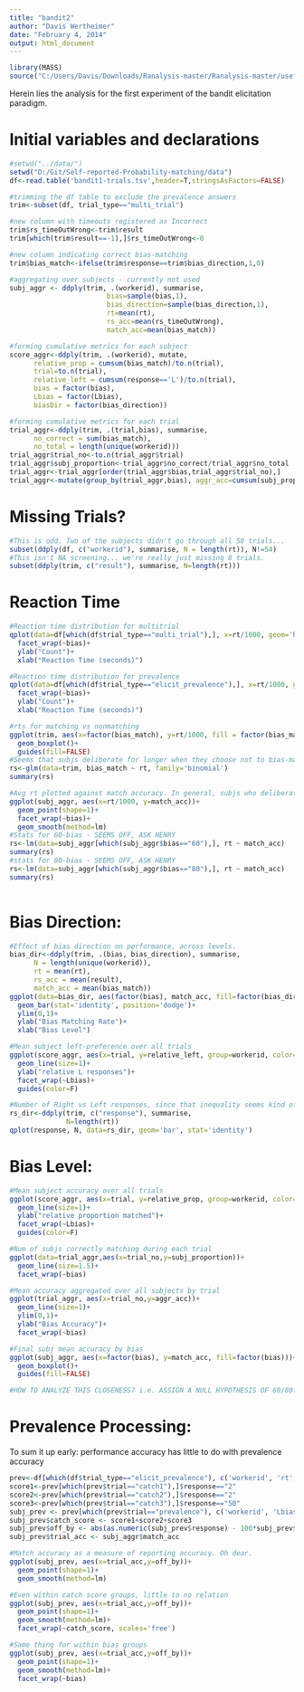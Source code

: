 ```yaml
---
title: "bandit2"
author: "Davis Wertheimer"
date: "February 4, 2014"
output: html_document
---
```


```r
library(MASS)
source("C:/Users/Davis/Downloads/Ranalysis-master/Ranalysis-master/useful.R")
```

Herein lies the analysis for the first experiment of the bandit elicitation paradigm.


Initial variables and declarations
=
```r
#setwd("../data/")
setwd("D:/Git/Self-reported-Probability-matching/data")
df<-read.table('bandit1-trials.tsv',header=T,stringsAsFactors=FALSE)

#trimming the df table to exclude the prevalence answers
trim<-subset(df, trial_type=="multi_trial")

#new column with timeouts registered as Incorrect
trim$rs_timeOutWrong<-trim$result
trim[which(trim$result==-1),]$rs_timeOutWrong<-0

#new column indicating correct bias-matching
trim$bias_match<-ifelse(trim$response==trim$bias_direction,1,0)

#aggregating over subjects - currently not used
subj_aggr <- ddply(trim, .(workerid), summarise, 
                        bias=sample(bias,1), 
                        bias_direction=sample(bias_direction,1), 
                        rt=mean(rt), 
                        rs_acc=mean(rs_timeOutWrong),
                        match_acc=mean(bias_match))

#forming cumulative metrics for each subject
score_aggr<-ddply(trim, .(workerid), mutate, 
      relative_prop = cumsum(bias_match)/to.n(trial),
      trial=to.n(trial),
      relative_left = cumsum(response=='L')/to.n(trial), 
      bias = factor(bias),
      Lbias = factor(Lbias),
      biasDir = factor(bias_direction))

#forming cumulative metrics for each trial
trial_aggr<-ddply(trim, .(trial,bias), summarise,
      no_correct = sum(bias_match),
      no_total = length(unique(workerid)))
trial_aggr$trial_no<-to.n(trial_aggr$trial)
trial_aggr$subj_proportion<-trial_aggr$no_correct/trial_aggr$no_total
trial_aggr<-trial_aggr[order(trial_aggr$bias,trial_aggr$trial_no),]
trial_aggr<-mutate(group_by(trial_aggr,bias), aggr_acc=cumsum(subj_proportion)/trial_no)

```


Missing Trials?
=
```r
#This is odd. Two of the subjects didn't go through all 50 trials...
subset(ddply(df, c("workerid"), summarise, N = length(rt)), N!=54)
#This isn't NA screening... we're really just missing 8 trials. 
subset(ddply(trim, c("result"), summarise, N=length(rt)))
```


Reaction Time
=
```r
#Reaction time distribution for multitrial
qplot(data=df[which(df$trial_type=="multi_trial"),], x=rt/1000, geom='histogram')+
  facet_wrap(~bias)+
  ylab("Count")+
  xlab("Reaction Time (seconds)")

#Reaction time distribution for prevalence
qplot(data=df[which(df$trial_type=="elicit_prevalence"),], x=rt/1000, geom='histogram')+
  facet_wrap(~bias)+
  ylab("Count")+
  xlab("Reaction Time (seconds)")

#rts for matching vs nonmatching
ggplot(trim, aes(x=factor(bias_match), y=rt/1000, fill = factor(bias_match)))+
  geom_boxplot()+
  guides(fill=FALSE)
#Seems that subjs deliberate for longer when they choose not to bias-match
rs<-glm(data=trim, bias_match ~ rt, family='binomial')
summary(rs)

#Avg rt plotted against match accuracy. In general, subjs who deliberate match less, regardless of bias level!
ggplot(subj_aggr, aes(x=rt/1000, y=match_acc))+
  geom_point(shape=1)+
  facet_wrap(~bias)+
  geom_smooth(method=lm)
#Stats for 60-bias - SEEMS OFF, ASK HENRY
rs<-lm(data=subj_aggr[which(subj_aggr$bias=="60"),], rt ~ match_acc)
summary(rs)
#stats for 80-bias - SEEMS OFF, ASK HENRY
rs<-lm(data=subj_aggr[which(subj_aggr$bias=="80"),], rt ~ match_acc)
summary(rs)
  
```


Bias Direction:
=
```r

#Effect of bias direction on performance, across levels. 
bias_dir<-ddply(trim, .(bias, bias_direction), summarise, 
      N = length(unique(workerid)), 
      rt = mean(rt), 
      rs_acc = mean(result), 
      match_acc = mean(bias_match))
ggplot(data=bias_dir, aes(factor(bias), match_acc, fill=factor(bias_direction)))+
  geom_bar(stat='identity', position='dodge')+
  ylim(0,1)+
  ylab("Bias Matching Rate")+
  xlab("Bias Level")

#Mean subject left-preference over all trials
ggplot(score_aggr, aes(x=trial, y=relative_left, group=workerid, color=workerid))+
  geom_line(size=1)+
  ylab("relative L responses")+
  facet_wrap(~Lbias)+
  guides(color=F)

#Number of Right vs Left responses, since that inequality seems kind of glaring
rs_dir<-ddply(trim, c("response"), summarise,
              N=length(rt))
qplot(response, N, data=rs_dir, geom='bar', stat='identity')

```


Bias Level:
=
```r
#Mean subject accuracy over all trials
ggplot(score_aggr, aes(x=trial, y=relative_prop, group=workerid, color=workerid))+
  geom_line(size=1)+
  ylab("relative proportion matched")+
  facet_wrap(~Lbias)+
  guides(color=F)

#Num of subjs correctly matching during each trial
ggplot(data=trial_aggr,aes(x=trial_no,y=subj_proportion))+
  geom_line(size=1.5)+
  facet_wrap(~bias)

#Mean accuracy aggregated over all subjects by trial
ggplot(trial_aggr, aes(x=trial_no,y=aggr_acc))+
  geom_line(size=1)+
  ylim(0,1)+
  ylab("Bias Accuracy")+
  facet_wrap(~bias)

#Final subj mean accuracy by bias
ggplot(subj_aggr, aes(x=factor(bias), y=match_acc, fill=factor(bias)))+
  geom_boxplot()+
  guides(fill=FALSE)

#HOW TO ANALYZE THIS CLOSENESS? i.e. ASSIGN A NULL HYPOTHESIS OF 60/80?
```


Prevalence Processing: 
=

To sum it up early: performance accuracy has little to do with prevalence accuracy

```r
prev<-df[which(df$trial_type=="elicit_prevalence"), c('workerid', 'rt', 'Lbias', 'bias', 'trial', 'response')]
score1<-prev[which(prev$trial=="catch1"),]$response=="2"
score2<-prev[which(prev$trial=="catch2"),]$response=="2"
score3<-prev[which(prev$trial=="catch3"),]$response=="50"
subj_prev <- prev[which(prev$trial=="prevalence"), c('workerid', 'Lbias', 'bias', 'response')]
subj_prev$catch_score <- score1+score2+score3
subj_prev$off_by <- abs(as.numeric(subj_prev$response) - 100*subj_prev$Lbias)
subj_prev$trial_acc <- subj_aggr$match_acc

#Match accuracy as a measure of reporting accuracy. Oh dear. 
ggplot(subj_prev, aes(x=trial_acc,y=off_by))+
  geom_point(shape=1)+
  geom_smooth(method=lm)

#Even within catch score groups, little to no relation
ggplot(subj_prev, aes(x=trial_acc,y=off_by))+
  geom_point(shape=1)+
  geom_smooth(method=lm)+
  facet_wrap(~catch_score, scales='free')

#Same thing for within bias groups
ggplot(subj_prev, aes(x=trial_acc,y=off_by))+
  geom_point(shape=1)+
  geom_smooth(method=lm)+
  facet_wrap(~bias)


```


